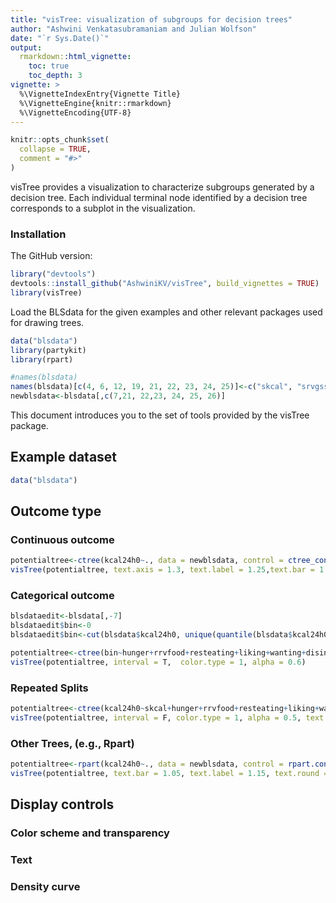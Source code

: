 ```yaml
---
title: "visTree: visualization of subgroups for decision trees"
author: "Ashwini Venkatasubramaniam and Julian Wolfson"
date: "`r Sys.Date()`"
output:
  rmarkdown::html_vignette:
    toc: true
    toc_depth: 3
vignette: >
  %\VignetteIndexEntry{Vignette Title}
  %\VignetteEngine{knitr::rmarkdown}
  %\VignetteEncoding{UTF-8}
---
```


```r
knitr::opts_chunk$set(
  collapse = TRUE,
  comment = "#>"
)
```

visTree provides a visualization to characterize subgroups generated by a decision tree. Each individual terminal node identified by a decision tree corresponds to a subplot in the visualization. 

### Installation

The GitHub version: 

```r
library("devtools")
devtools::install_github("AshwiniKV/visTree", build_vignettes = TRUE)
library(visTree)
```

Load the BLSdata for the given examples and other relevant packages used for drawing trees. 

```r
data("blsdata")
library(partykit)
library(rpart)
```

```r
#names(blsdata)
names(blsdata)[c(4, 6, 12, 19, 21, 22, 23, 24, 25)]<-c("skcal", "srvgssb", "edeq15", "freqff","resteating", "disinhibition", "hunger", "liking", "wanting")
newblsdata<-blsdata[,c(7,21, 22,23, 24, 25, 26)]
```

This document introduces you to the set of tools provided by the visTree package. 

## Example dataset
```r
data("blsdata")
```

## Outcome type

### Continuous outcome 


```r
potentialtree<-ctree(kcal24h0~., data = newblsdata, control = ctree_control(mincriterion = 0.95))
visTree(potentialtree, text.axis = 1.3, text.label = 1.25,text.bar = 1.36, color.type = 1, alpha = 0.5)
```

### Categorical outcome 

```r
blsdataedit<-blsdata[,-7]
blsdataedit$bin<-0
blsdataedit$bin<-cut(blsdata$kcal24h0, unique(quantile(blsdata$kcal24h0)), include.lowest = TRUE, dig.lab = 4)
```

```r
potentialtree<-ctree(bin~hunger+rrvfood+resteating+liking+wanting+disinhibition, data = blsdataedit, control = ctree_control(mincriterion = 0.85))
visTree(potentialtree, interval = T,  color.type = 1, alpha = 0.6)
```

### Repeated Splits 
```r
potentialtree<-ctree(kcal24h0~skcal+hunger+rrvfood+resteating+liking+wanting+age, data = blsdata, control = ctree_control(mincriterion = 0.95))
visTree(potentialtree, interval = F, color.type = 1, alpha = 0.5, text.main = 1.4, text.axis = 1.3, text.bar = 1.05, text.label = 1.15, text.title = 2)

```

### Other Trees, (e.g., Rpart)

```r
potentialtree<-rpart(kcal24h0~., data = newblsdata, control = rpart.control(cp = 0.015))
visTree(potentialtree, text.bar = 1.05, text.label = 1.15, text.round = 1)
```

## Display controls

### Color scheme and transparency

### Text

### Density curve
